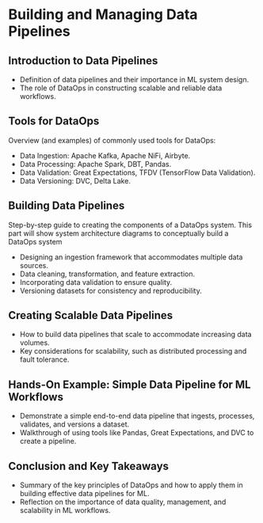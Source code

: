 # Building and Managing Data Pipelines

## Introduction to Data Pipelines

- Definition of data pipelines and their importance in ML system design.
- The role of DataOps in constructing scalable and reliable data workflows.

## Tools for DataOps

Overview (and examples) of commonly used tools for DataOps:

- Data Ingestion: Apache Kafka, Apache NiFi, Airbyte.
- Data Processing: Apache Spark, DBT, Pandas.
- Data Validation: Great Expectations, TFDV (TensorFlow Data Validation).
- Data Versioning: DVC, Delta Lake.

## Building Data Pipelines

Step-by-step guide to creating the components of a DataOps system.  This part will show system architecture diagrams to conceptually build a DataOps system

- Designing an ingestion framework that accommodates multiple data sources.
- Data cleaning, transformation, and feature extraction.
- Incorporating data validation to ensure quality.
- Versioning datasets for consistency and reproducibility.

## Creating Scalable Data Pipelines

- How to build data pipelines that scale to accommodate increasing data volumes.
- Key considerations for scalability, such as distributed processing and fault tolerance.

## Hands-On Example: Simple Data Pipeline for ML Workflows

- Demonstrate a simple end-to-end data pipeline that ingests, processes, validates, and versions a dataset.
- Walkthrough of using tools like Pandas, Great Expectations, and DVC to create a pipeline.

## Conclusion and Key Takeaways

- Summary of the key principles of DataOps and how to apply them in building effective data pipelines for ML.
- Reflection on the importance of data quality, management, and scalability in ML workflows.

